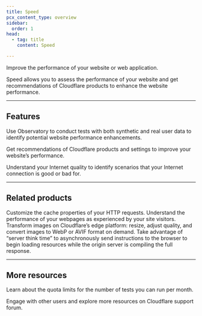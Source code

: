 ```yaml
---
title: Speed
pcx_content_type: overview
sidebar:
  order: 1
head:
  - tag: title
    content: Speed

---
```



<Description>

Improve the performance of your website or web application. 
</Description>

<Plan type="all" />

Speed allows you to assess the performance of your website and get recommendations of Cloudflare products to enhance the website performance.

***

## Features

<Feature header="Observatory" href="/speed/speed-test/">

Use Observatory to conduct tests with both synthetic and real user data to identify potential website performance enhancements.


</Feature>

<Feature header="Optimization" href="/speed/optimization/">

Get recommendations of Cloudflare products and settings to improve your website’s performance.


</Feature>

<Feature header="Aggregated Internet Measurement" href="/speed/aim/">

Understand your Internet quality to identify scenarios that your Internet connection is good or bad for.


</Feature>

***

## Related products

<RelatedProduct header="Cache rules" href="/cache/how-to/cache-rules/" product="cache">
Customize the cache properties of your HTTP requests. 
</RelatedProduct>

<RelatedProduct header="Cloudflare Web Analytics" href="/web-analytics/" product="analytics">
Understand the performance of your webpages as experienced by your site visitors. 
</RelatedProduct>

<RelatedProduct header="Cloudflare Image Resizing" href="/images/transform-images/" product="images">
Transform images on Cloudflare’s edge platform: resize, adjust quality, and convert images to WebP or AVIF format on demand. 
</RelatedProduct>

<RelatedProduct header="Early Hints" href="/cache/advanced-configuration/early-hints/" product="cache">
Take advantage of “server think time” to asynchronously send instructions to the browser to begin loading resources while the origin server is compiling the full response. 
</RelatedProduct>

***

## More resources

<CardGrid>

<LinkTitleCard title="Quotas" href="/speed/speed-test/run-speed-test/#quotas" icon="document">

Learn about the quota limits for the number of tests you can run per month. 
</LinkTitleCard>

<LinkTitleCard title="Community Forum" href="https://community.cloudflare.com/c/website-application-performance/88" icon="open-book">

Engage with other users and explore more resources on Cloudflare support forum. 
</LinkTitleCard>

</CardGrid>
